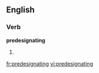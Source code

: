 
==English==

===Verb===
'''predesignating'''

# {{present participle of|[[predesignate]]}}

[[fr:predesignating]]
[[vi:predesignating]]